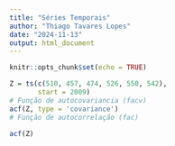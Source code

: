 ```yaml
---
title: "Séries Temporais"
author: "Thiago Tavares Lopes"
date: "2024-11-13"
output: html_document
---
```


```r
knitr::opts_chunk$set(echo = TRUE)
```


```r

Z = ts(c(510, 457, 474, 526, 550, 542),
       start = 2009)
# Função de autocovariancia (facv)
acf(Z, type = 'covariance')
# Função de autocorrelação (fac)

acf(Z)

```

